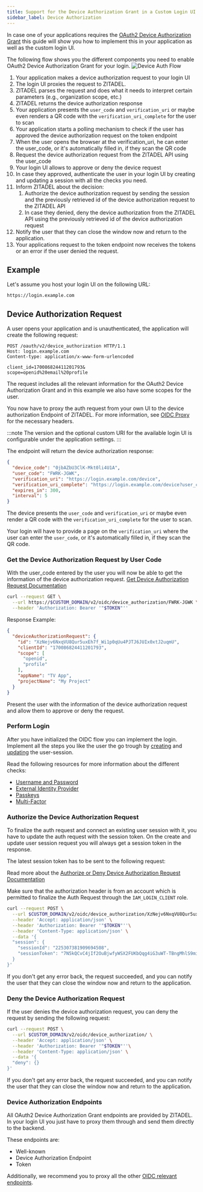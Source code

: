 ```yaml
---
title: Support for the Device Authorization Grant in a Custom Login UI
sidebar_label: Device Authorization
---
```


In case one of your applications requires the [OAuth2 Device Authorization Grant](/docs/guides/integrate/login/oidc/device-authorization) this guide will show you how to implement
this in your application as well as the custom login UI.

The following flow shows you the different components you need to enable OAuth2 Device Authorization Grant for your login.
![Device Auth Flow](/img/guides/login-ui/device-auth-flow.png)

1. Your application makes a device authorization request to your login UI
2. The login UI proxies the request to ZITADEL.
3. ZITADEL parses the request and does what it needs to interpret certain parameters (e.g., organization scope, etc.)
4. ZITADEL returns the device authorization response
5. Your application presents the `user_code` and `verification_uri` or maybe even renders a QR code with the `verification_uri_complete` for the user to scan
6. Your application starts a polling mechanism to check if the user has approved the device authorization request on the token endpoint
7. When the user opens the browser at the verification_uri, he can enter the user_code, or it's automatically filled in, if they scan the QR code
8. Request the device authorization request from the ZITADEL API using the user_code
9. Your login UI allows to approve or deny the device request
10. In case they approved, authenticate the user in your login UI by creating and updating a session with all the checks you need.
11. Inform ZITADEL about the decision:
    1. Authorize the device authorization request by sending the session and the previously retrieved id of the device authorization request to the ZITADEL API
    2. In case they denied, deny the device authorization from the ZITADEL API using the previously retrieved id of the device authorization request
12. Notify the user that they can close the window now and return to the application.
13. Your applications request to the token endpoint now receives the tokens or an error if the user denied the request.

## Example

Let's assume you host your login UI on the following URL:
```
https://login.example.com
```

## Device Authorization Request

A user opens your application and is unauthenticated, the application will create the following request:
```HTTP
POST /oauth/v2/device_authorization HTTP/1.1
Host: login.example.com
Content-type: application/x-www-form-urlencoded

client_id=170086824411201793&
scope=openid%20email%20profile
```

The request includes all the relevant information for the OAuth2 Device Authorization Grant and in this example we also have some scopes for the user.

You now have to proxy the auth request from your own UI to the device authorization Endpoint of ZITADEL.
For more information, see [OIDC Proxy](./typescript-repo#oidc-proxy) for the necessary headers.

:::note
The version and the optional custom URI for the available login UI is configurable under the application settings.
:::

The endpoint will return the device authorization response:
```json
{
  "device_code": "0jbAZbU3ClK-Mkt0li4U1A",
  "user_code": "FWRK-JGWK",
  "verification_uri": "https://login.example.com/device",
  "verification_uri_complete": "https://login.example.com/device?user_code=FWRK-JGWK",
  "expires_in": 300,
  "interval": 5
}
```

The device presents the `user_code` and `verification_uri` or maybe even render a QR code with the `verification_uri_complete` for the user to scan.

Your login will have to provide a page on the `verification_uri` where the user can enter the `user_code`, or it's automatically filled in, if they scan the QR code.

### Get the Device Authorization Request by User Code

With the user_code entered by the user you will now be able to get the information of the device authorization request.
[Get Device Authorization Request Documentation](/docs/apis/resources/oidc_service_v2/oidc-service-get-device-authorization-request)

```bash
curl --request GET \
  --url https://$CUSTOM_DOMAIN/v2/oidc/device_authorization/FWRK-JGWK \
  --header 'Authorization: Bearer '"$TOKEN"''
```

Response Example:

```json
{
  "deviceAuthorizationRequest": {
    "id": "XzNejv6NxqVU8Qur5uxEh7f_Wi1p0qUu4PJTJ6JUIx0xtJ2uqmU",
    "clientId": "170086824411201793",
    "scope": [
      "openid",
      "profile"
    ],
    "appName": "TV App",
    "projectName": "My Project"
  }
}
```

Present the user with the information of the device authorization request and allow them to approve or deny the request.

### Perform Login

After you have initialized the OIDC flow you can implement the login.
Implement all the steps you like the user the go trough by [creating](/docs/apis/resources/session_service_v2/session-service-create-session) and [updating](/docs/apis/resources/session_service_v2/session-service-set-session) the user-session.

Read the following resources for more information about the different checks:
- [Username and Password](./username-password)
- [External Identity Provider](./external-login)
- [Passkeys](./passkey)
- [Multi-Factor](./mfa)

### Authorize the Device Authorization Request

To finalize the auth request and connect an existing user session with it, you have to update the auth request with the session token.
On the create and update user session request you will always get a session token in the response.

The latest session token has to be sent to the following request:

Read more about the [Authorize or Deny Device Authorization Request Documentation](/docs/apis/resources/oidc_service_v2/oidc-service-authorize-or-deny-device-authorization)

Make sure that the authorization header is from an account which is permitted to finalize the Auth Request through the `IAM_LOGIN_CLIENT` role.
```bash
curl --request POST \
  --url $CUSTOM_DOMAIN/v2/oidc/device_authorization/XzNejv6NxqVU8Qur5uxEh7f_Wi1p0qUu4PJTJ6JUIx0xtJ2uqmU \
  --header 'Accept: application/json' \
  --header 'Authorization: Bearer '"$TOKEN"''\
  --header 'Content-Type: application/json' \
  --data '{
  "session": {
    "sessionId": "225307381909694508",
    "sessionToken": "7N5kQCvC4jIf2OuBjwfyWSX2FUKbQqg4iG3uWT-TBngMhlS9miGUwpyUaN0HJ8OcbSzk4QHZy_Bvvv"
  }
}'
```

If you don't get any error back, the request succeeded, and you can notify the user that they can close the window now and return to the application.

### Deny the Device Authorization Request

If the user denies the device authorization request, you can deny the request by sending the following request:

```bash
curl --request POST \
  --url $CUSTOM_DOMAIN/v2/oidc/device_authorization/ \
  --header 'Accept: application/json' \
  --header 'Authorization: Bearer '"$TOKEN"''\
  --header 'Content-Type: application/json' \
  --data '{
  "deny": {}
}'
```

If you don't get any error back, the request succeeded, and you can notify the user that they can close the window now and return to the application.

### Device Authorization Endpoints

All OAuth2 Device Authorization Grant endpoints are provided by ZITADEL. In your login UI you just have to proxy them through and send them directly to the backend.

These endpoints are:
- Well-known
- Device Authorization Endpoint
- Token

Additionally, we recommend you to proxy all the other [OIDC relevant endpoints](./oidc-standard#endpoints).